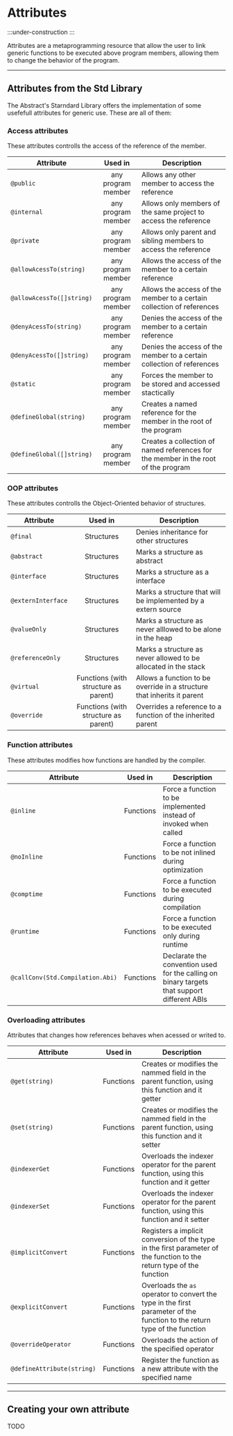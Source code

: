 # Attributes

:::under-construction
:::

Attributes are a metaprogramming resource that allow the user to
link generic functions to be executed above program members, allowing
them to change the behavior of the program.

---

## Attributes from the Std Library

The Abstract's Starndard Library offers the implementation of some
usefefull attributes for generic use. These are all of them:

### Access attributes

These attributes controlls the access of the reference of the member.

| Attribute | Used in | Description |
|-----------|:-------:|-------------|
| `@public`                 | any program member | Allows any other member to access the reference |
| `@internal`               | any program member | Allows only members of the same project to access the reference |
| `@private`                | any program member | Allows only parent and sibling members to access the reference |
| `@allowAcessTo(string)`   | any program member | Allows the access of the member to a certain reference |
| `@allowAcessTo([]string)` | any program member | Allows the access of the member to a certain collection of references |
| `@denyAcessTo(string)`    | any program member | Denies the access of the member to a certain reference |
| `@denyAcessTo([]string)`  | any program member | Denies the access of the member to a certain collection of references |
| `@static`                 | any program member | Forces the member to be stored and accessed stactically |
| `@defineGlobal(string)`   | any program member | Creates a named reference for the member in the root of the program |
| `@defineGlobal([]string)` | any program member | Creates a collection of named references for the member in the root of the program |

### OOP attributes

These attributes controlls the Object-Oriented behavior of structures.

| Attribute | Used in | Description |
|-----------|:-------:|-------------|
| `@final`                  | Structures         | Denies inheritance for other structures |
| `@abstract`               | Structures         | Marks a structure as abstract |
| `@interface`              | Structures         | Marks a structure as a interface |
| `@externInterface`        | Structures         | Marks a structure that will be implemented by a extern source |
| `@valueOnly`              | Structures         | Marks a structure as never alllowed to be alone in the heap |
| `@referenceOnly`          | Structures         | Marks a structure as never allowed to be allocated in the stack |
| `@virtual`                | Functions (with structure as parent) | Allows a function to be override in a structure that inherits it parent |
| `@override`               | Functions (with structure as parent) | Overrides a reference to a function of the inherited parent |

### Function attributes

These attributes modifies how functions are handled by the compiler.

| Attribute | Used in | Description |
|-----------|:-------:|-------------|
| `@inline`                          | Functions    | Force a function to be implemented instead of invoked when called |
| `@noInline`                        | Functions    | Force a function to be not inlined during optimization |
| `@comptime`                        | Functions    | Force a function to be executed during compilation |
| `@runtime`                         | Functions    | Force a function to be executed only during runtime |
| `@callConv(Std.Compilation.Abi)`   | Functions    | Declarate the convention used for the calling on binary targets that support different ABIs |

### Overloading attributes

Attributes that changes how references behaves when acessed or writed to.

| Attribute | Used in | Description |
|-----------|:-------:|-------------|
| `@get(string)` | Functions | Creates or modifies the nammed field in the parent function, using this function and it getter |
| `@set(string)` | Functions | Creates or modifies the nammed field in the parent function, using this function and it setter |
| `@indexerGet`  | Functions | Overloads the indexer operator for the parent function, using this function and it getter |
| `@indexerSet`  | Functions | Overloads the indexer operator for the parent function, using this function and it setter |
| `@implicitConvert`  | Functions | Registers a implicit conversion of the type in the first parameter of the function to the return type of the function |
| `@explicitConvert`  | Functions | Overloads the `as` operator to convert the type in the first parameter of the function to the return type of the function |
| `@overrideOperator` | Functions | Overloads the action of the specified operator |
| `@defineAttribute(string)`  | Functions | Register the function as a new attribute with the specified name |

---
## Creating your own attribute

TODO
